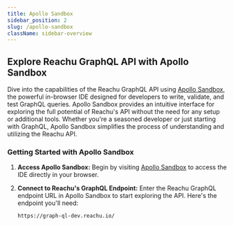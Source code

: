 ```yaml
---
title: Apollo Sandbox
sidebar_position: 2
slug: /apollo-sandbox
className: sidebar-overview
---
```


## Explore Reachu GraphQL API with Apollo Sandbox

Dive into the capabilities of the Reachu GraphQL API using
[Apollo Sandbox](https://studio.apollographql.com/sandbox), the powerful
in-browser IDE designed for developers to write, validate, and test GraphQL
queries. Apollo Sandbox provides an intuitive interface for exploring the full
potential of Reachu's API without the need for any setup or additional tools.
Whether you're a seasoned developer or just starting with GraphQL, Apollo
Sandbox simplifies the process of understanding and utilizing the Reachu API.

### Getting Started with Apollo Sandbox

1. **Access Apollo Sandbox:** Begin by visiting
   [Apollo Sandbox](https://studio.apollographql.com/sandbox) to access the IDE
   directly in your browser.

2. **Connect to Reachu's GraphQL Endpoint:** Enter the Reachu GraphQL endpoint
   URL in Apollo Sandbox to start exploring the API. Here's the endpoint you'll
   need:

   ```plaintext
   https://graph-ql-dev.reachu.io/
   ```


<GuidesSection className="two-cols" elements={elements} />
